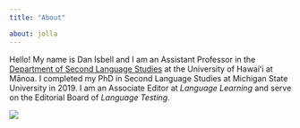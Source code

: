 ```yaml
---
title: "About"

about: jolla
---
```


Hello! My name is Dan Isbell and I am an Assistant Professor in the [Department of Second Language Studies](https://www.hawaii.edu/sls/) at the University of Hawaiʻi at Mānoa. I completed my PhD in Second Language Studies at Michigan State University in 2019. I am an Associate Editor at *Language Learning* and serve on the Editorial Board of *Language Testing*. 

![](isbell_word_cloud.png){fig-alt="a word cloud showing common words that show up in my research"}
